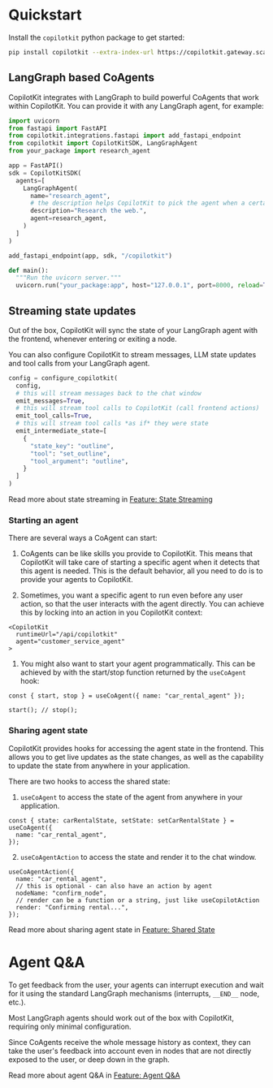 
# Quickstart

Install the `copilotkit` python package to get started:

```bash
pip install copilotkit --extra-index-url https://copilotkit.gateway.scarf.sh/simple/
```

## LangGraph based CoAgents

CopilotKit integrates with LangGraph to build powerful CoAgents that work within CopilotKit. You can
provide it with any LangGraph agent, for example:

```python
import uvicorn
from fastapi import FastAPI
from copilotkit.integrations.fastapi import add_fastapi_endpoint
from copilotkit import CopilotKitSDK, LangGraphAgent
from your_package import research_agent

app = FastAPI()
sdk = CopilotKitSDK(
  agents=[
    LangGraphAgent(
      name="research_agent",
      # the description helps CopilotKit to pick the agent when a certain skill is needed, i.e. researching
      description="Research the web.",
      agent=research_agent,
    )
  ]
)

add_fastapi_endpoint(app, sdk, "/copilotkit")

def main():
  """Run the uvicorn server."""
  uvicorn.run("your_package:app", host="127.0.0.1", port=8000, reload=True)
```

## Streaming state updates

Out of the box, CopilotKit will sync the state of your LangGraph agent with the frontend,
whenever entering or exiting a node.

You can also configure CopilotKit to stream messages, LLM state updates and tool calls
from your LangGraph agent.

```python
config = configure_copilotkit(
  config,
  # this will stream messages back to the chat window
  emit_messages=True,
  # this will stream tool calls to CopilotKit (call frontend actions)
  emit_tool_calls=True,
  # this will stream tool calls *as if* they were state
  emit_intermediate_state=[
    {
      "state_key": "outline",
      "tool": "set_outline",
      "tool_argument": "outline",
    }
  ]
)
```

Read more about state streaming in [Feature: State Streaming](/coagents/feature-state-streaming)

### Starting an agent

There are several ways a CoAgent can start:

1. CoAgents can be like skills you provide to CopilotKit. This means that CopilotKit will take care of starting a specific agent when it detects that this agent is needed. This is the default behavior, all you need to do is to provide your agents to CopilotKit.

1. Sometimes, you want a specific agent to run even before any user action, so that the user interacts with the agent directly. You can achieve this by locking into an action in you CopilotKit context:

```tsx
<CopilotKit
  runtimeUrl="/api/copilotkit"
  agent="customer_service_agent"
>
```

1. You might also want to start your agent programmatically. This can be achieved by with the start/stop function returned by the `useCoAgent` hook:

```tsx
const { start, stop } = useCoAgent({ name: "car_rental_agent" });

start(); // stop();
```

### Sharing agent state

CopilotKit provides hooks for accessing the agent state in the frontend. This allows you to get
live updates as the state changes, as well as the capability to update the state from anywhere in your application.

There are two hooks to access the shared state:

1. `useCoAgent` to access the state of the agent from anywhere in your application.

```tsx
const { state: carRentalState, setState: setCarRentalState } = useCoAgent({
  name: "car_rental_agent",
});
```

2. `useCoAgentAction` to access the state and render it to the chat window.

```tsx
useCoAgentAction({
  name: "car_rental_agent",
  // this is optional - can also have an action by agent
  nodeName: "confirm_node",
  // render can be a function or a string, just like useCopilotAction
  render: "Confirming rental...",
});
```

Read more about sharing agent state in [Feature: Shared State](/coagents/feature-shared-state)

# Agent Q&A

To get feedback from the user, your agents can interrupt execution and wait for it using the standard
LangGraph mechanisms (interrupts, `__END__` node, etc.).

Most LangGraph agents should work out of the box with CopilotKit, requiring only minimal configuration.

Since CoAgents receive the whole message history as context, they can take the user's feedback into account
even in nodes that are not directly exposed to the user, or deep down in the graph.

Read more about agent Q&A in [Feature: Agent Q&A](/coagents/feature-agent-qna)

<CoAgentsEnterpriseCTA />